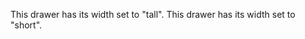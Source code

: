 
<Meta 
  title="Right Drawer/Drawer/Height" 
  component={RightDrawer}
/>

<Story name="Tall">
  <MockAppBar />
  <MockPageBar />
  <MemoryRouter initialEntries={["drawer"]}>
    <RightDrawer path="drawer" height="tall" onClose={action('close-drawer')}>
      <DrawerHeader title="Tall" />
      <DrawerContent>
        This drawer has its width set to "tall".
      </DrawerContent>
    </RightDrawer>
  </MemoryRouter>
</Story>

<Story name="Short">
  <MockAppBar />
  <MockPageBar />
  <MemoryRouter initialEntries={["drawer"]}>
    <RightDrawer path="drawer" height="short" onClose={action('close-drawer')}>
      <DrawerHeader title="Short" />
      <DrawerContent>
        This drawer has its width set to "short".
      </DrawerContent>
    </RightDrawer>
  </MemoryRouter>
</Story>
